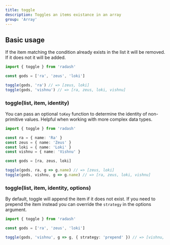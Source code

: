```yaml
---
title: toggle
description: Toggles an items existance in an array
group: 'Array'
---
```


## Basic usage

If the item matching the condition already exists in the list it will be removed. If it does not it will be added.

```ts
import { toggle } from 'radash'

const gods = ['ra', 'zeus', 'loki']

toggle(gods, 'ra') // => [zeus, loki]
toggle(gods, 'vishnu') // => [ra, zeus, loki, vishnu]
```

### toggle(list, item, identity)

You can pass an optional `toKey` function to determine the identity of non-primitive values. Helpful when working with more complex data types.

```ts
import { toggle } from 'radash'

const ra = { name: 'Ra' }
const zeus = { name: 'Zeus' }
const loki = { name: 'Loki' }
const vishnu = { name: 'Vishnu' }

const gods = [ra, zeus, loki]

toggle(gods, ra, g => g.name) // => [zeus, loki]
toggle(gods, vishnu, g => g.name) // => [ra, zeus, loki, vishnu]
```

### toggle(list, item, identity, options)

By default, toggle will append the item if it does not exist. If you need to prepend the item instead you can override the `strategy` in the options argument.

```ts
import { toggle } from 'radash'

const gods = ['ra', 'zeus', 'loki']

toggle(gods, 'vishnu', g => g, { strategy: 'prepend' }) // => [vishnu, ra, zeus, loki]
```
